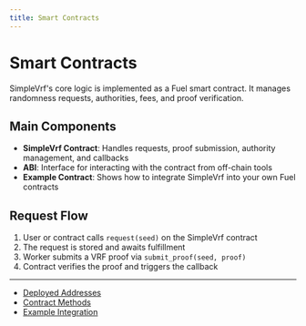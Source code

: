 ```yaml
---
title: Smart Contracts
---
```


# Smart Contracts

SimpleVrf's core logic is implemented as a Fuel smart contract. It manages randomness requests, authorities, fees, and proof verification.

## Main Components

- **SimpleVrf Contract**: Handles requests, proof submission, authority management, and callbacks
- **ABI**: Interface for interacting with the contract from off-chain tools
- **Example Contract**: Shows how to integrate SimpleVrf into your own Fuel contracts

## Request Flow

1. User or contract calls `request(seed)` on the SimpleVrf contract
2. The request is stored and awaits fulfillment
3. Worker submits a VRF proof via `submit_proof(seed, proof)`
4. Contract verifies the proof and triggers the callback

---

- [Deployed Addresses](./smart-contracts/deployed-address)
- [Contract Methods](./smart-contracts/simple-vrf)
- [Example Integration](./examples)
